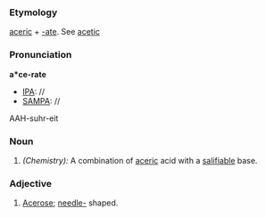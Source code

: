 ===Etymology===
[[aceric]] + [[-ate]].  See [[acetic]]
===Pronunciation===
'''a*ce-rate'''
*[[IPA]]: //
*[[SAMPA]]: //
AAH-suhr-eit
===Noun===
#''(Chemistry):'' A combination of [[aceric]] acid with a [[salifiable]] base.
===Adjective===
#[[Acerose]]; [[needle-]] shaped.